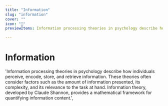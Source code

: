 ```yaml
---
title: "Information"
slug: "information"
cover: ""
icon: "🥫"
previewItems: Information processing theories in psychology describe how individuals perceive, encode, store, and retrieve information. 

---
```


# Information

'Information processing theories in psychology describe how individuals perceive, encode, store, and retrieve information. These theories often consider factors such as the amount of information presented, its complexity, and its relevance to the task at hand. Information theory, developed by Claude Shannon, provides a mathematical framework for quantifying information content.',
